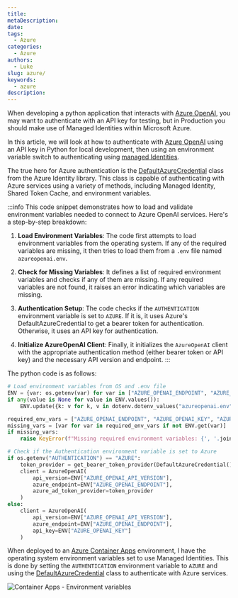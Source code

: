 ```yaml
---
title: 
metaDescription: 
date: 
tags:
  - Azure
categories:
  - Azure
authors:
  - Luke
slug: azure/
keywords:
  - azure
description: 
---
```


When developing a python application that interacts with [Azure OpenAI](https://learn.microsoft.com/azure/ai-services/openai/overview?WT.mc_id=AZ-MVP-5004796), you may want to authenticate with an API key for testing, but in Production you should make use of Managed Identities within Microsoft Azure.

In this article, we will look at how to authenticate with [Azure OpenAI](https://learn.microsoft.com/azure/ai-services/openai/overview?WT.mc_id=AZ-MVP-5004796) using an API key in Python for local development, then using an environment variable switch to authenticating using [managed Identities](https://learn.microsoft.com/entra/identity/managed-identities-azure-resources/overview?WT.mc_id=AZ-MVP-5004796).

<!--truncate-->

The true hero for Azure authentication is the [DefaultAzureCredential](https://learn.microsoft.com/python/api/azure-identity/azure.identity.defaultazurecredential?view=azure-python&WT.mc_id=AZ-MVP-5004796) class from the Azure Identity library. This class is capable of authenticating with Azure services using a variety of methods, including Managed Identity, Shared Token Cache, and environment variables.

:::info
This code snippet demonstrates how to load and validate environment variables needed to connect to Azure OpenAI services. Here's a step-by-step breakdown:

1. **Load Environment Variables**: The code first attempts to load environment variables from the operating system. If any of the required variables are missing, it then tries to load them from a `.env` file named `azureopenai.env`.

2. **Check for Missing Variables**: It defines a list of required environment variables and checks if any of them are missing. If any required variables are not found, it raises an error indicating which variables are missing.

3. **Authentication Setup**: The code checks if the `AUTHENTICATION` environment variable is set to `AZURE`. If it is, it uses Azure's DefaultAzureCredential to get a bearer token for authentication. Otherwise, it uses an API key for authentication.

4. **Initialize AzureOpenAI Client**: Finally, it initializes the `AzureOpenAI` client with the appropriate authentication method (either bearer token or API key) and the necessary API version and endpoint.
:::


The python code is as follows:

```python
# Load environment variables from OS and .env file
ENV = {var: os.getenv(var) for var in ["AZURE_OPENAI_ENDPOINT", "AZURE_OPENAI_KEY", "AZURE_OPENAI_API_VERSION", "AZURE_OPENAI_CHATGPT_DEPLOYMENT"]}
if any(value is None for value in ENV.values()):
    ENV.update({k: v for k, v in dotenv.dotenv_values("azureopenai.env").items() if k not in ENV or ENV[k] is None})

required_env_vars = ["AZURE_OPENAI_ENDPOINT", "AZURE_OPENAI_KEY", "AZURE_OPENAI_API_VERSION", "AZURE_OPENAI_CHATGPT_DEPLOYMENT"]
missing_vars = [var for var in required_env_vars if not ENV.get(var)]
if missing_vars:
    raise KeyError(f"Missing required environment variables: {', '.join(missing_vars)}")

# Check if the Authentication environment variable is set to Azure
if os.getenv("AUTHENTICATION") == "AZURE":
    token_provider = get_bearer_token_provider(DefaultAzureCredential(), "https://cognitiveservices.azure.com/.default")
    client = AzureOpenAI(
        api_version=ENV["AZURE_OPENAI_API_VERSION"],
        azure_endpoint=ENV["AZURE_OPENAI_ENDPOINT"],
        azure_ad_token_provider=token_provider
    )
else:
    client = AzureOpenAI(
        api_version=ENV["AZURE_OPENAI_API_VERSION"],
        azure_endpoint=ENV["AZURE_OPENAI_ENDPOINT"],
        api_key=ENV["AZURE_OPENAI_KEY"]
    )
```

When deployed to an [Azure Container Apps](https://learn.microsoft.com/azure/container-apps/overview?WT.mc_id=AZ-MVP-5004796) environment, I have the operating system environment variables set to use Managed Identities. This is done by setting the `AUTHENTICATION` environment variable to `AZURE` and using the [DefaultAzureCredential](https://learn.microsoft.com/en-us/python/api/azure-identity/azure.identity.defaultazurecredential?view=azure-python&WT.mc_id=AZ-MVP-5004796) class to authenticate with Azure services.

![Container Apps - Environment variables](images/ContainerApps_AzureOpenAIEnvVariables.png)
